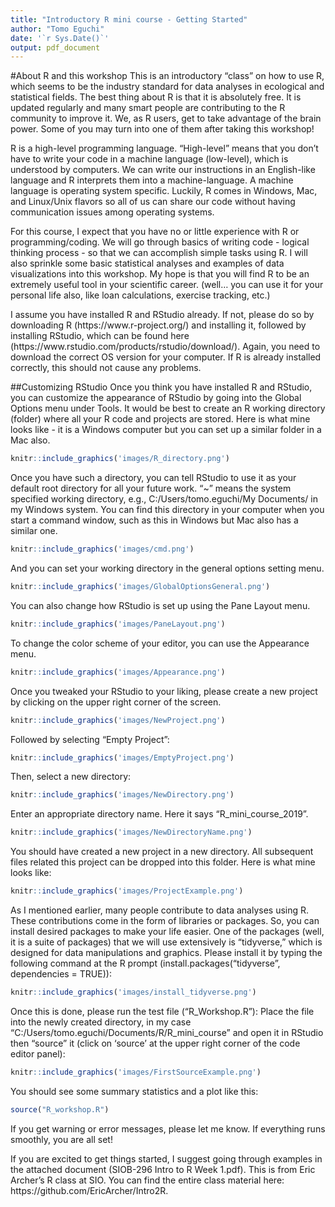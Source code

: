 ```yaml
---
title: "Introductory R mini course - Getting Started"
author: "Tomo Eguchi"
date: '`r Sys.Date()`'
output: pdf_document
---
```


#About R and this workshop
This is an introductory "class" on how to use R, which seems to be the industry standard for data analyses in ecological and statistical fields. The best thing about R is that it is absolutely free. It is updated regularly and many smart people are contributing to the R community to improve it. We, as R users, get to take advantage of the brain power. Some of you may turn into one of them after taking this workshop! 

R is a high-level programming language. "High-level" means that you don't have to write your code in a machine language (low-level), which is understood by computers. We can write our instructions in an English-like language and R interprets them into a machine-language.  A machine language is operating system specific. Luckily, R comes in Windows, Mac, and Linux/Unix flavors so all of us can share our code without having communication issues among operating systems.  

For this course, I expect that you have no or little experience with R or programming/coding. We will go through basics of writing code - logical thinking process - so that we can accomplish simple tasks using R. I will also sprinkle some basic statistical analyses and examples of data visualizations into this workshop. My hope is that you will find R to be an extremely useful tool in your scientific career. (well... you can use it for your personal life also, like loan calculations, exercise tracking, etc.) 

I assume you have installed R and RStudio already.  If not, please do so by downloading R (https://www.r-project.org/) and installing it, followed by installing RStudio, which can be found here (https://www.rstudio.com/products/rstudio/download/). Again, you need to download the correct OS version for your computer. If R is already installed correctly, this should not cause any problems. 

##Customizing RStudio
Once you think you have installed R and RStudio, you can customize the appearance of RStudio by going into the Global Options menu under Tools.  It would be best to create an R working directory (folder) where all your R code and projects are stored.  Here is what mine looks like - it is a Windows computer but you can set up a similar folder in a Mac also.  

```r
knitr::include_graphics('images/R_directory.png')
```

Once you have such a directory, you can tell RStudio to use it as your default root directory for all your future work.  "~" means the system specified working directory, e.g., C:/Users/tomo.eguchi/My Documents/ in my Windows system.  You can find this directory in your computer when you start a command window, such as this in Windows but Mac also has a similar one.

```r
knitr::include_graphics('images/cmd.png')
```

And you can set your working directory in the general options setting menu.

```r
knitr::include_graphics('images/GlobalOptionsGeneral.png')
```

You can also change how RStudio is set up using the Pane Layout menu.

```r
knitr::include_graphics('images/PaneLayout.png')
```

To change the color scheme of your editor, you can use the Appearance menu. 

```r
knitr::include_graphics('images/Appearance.png')
```

Once you tweaked your RStudio to your liking, please create a new project by clicking on the upper right corner of the screen. 

```r
knitr::include_graphics('images/NewProject.png')
```

Followed by selecting "Empty Project":

```r
knitr::include_graphics('images/EmptyProject.png')
```

Then, select a new directory:

```r
knitr::include_graphics('images/NewDirectory.png')
```

Enter an appropriate directory name. Here it says "R_mini_course_2019". 

```r
knitr::include_graphics('images/NewDirectoryName.png')
```

You should have created a new project in a new directory. All subsequent files related this project can be dropped into this folder. Here is what mine looks like:

```r
knitr::include_graphics('images/ProjectExample.png')
```

As I mentioned earlier, many people contribute to data analyses using R. These contributions come in the form of libraries or packages. So, you can install desired packages to make your life easier.  One of the packages (well, it is a suite of packages) that we will use extensively is "tidyverse," which is designed for data manipulations and graphics.  Please install it by typing the following command at the R prompt (install.packages("tidyverse", dependencies = TRUE)):

```r
knitr::include_graphics('images/install_tidyverse.png')
```

Once this is done, please run the test file ("R_Workshop.R"): Place the file into the newly created directory, in my case "C:/Users/tomo.eguchi/Documents/R/R_mini_course" and open it in RStudio then "source" it  (click on 'source' at the upper right corner of the code editor panel):

```r
knitr::include_graphics('images/FirstSourceExample.png')
```

You should see some summary statistics and a plot like this: 

```r
source("R_workshop.R")
```

If you get warning or error messages, please let me know. If everything runs smoothly, you are all set! 

If you are excited to get things started, I suggest going through examples in the attached document (SIOB-296 Intro to R Week 1.pdf). This is from Eric Archer's R class at SIO. You can find the entire class material here: https://github.com/EricArcher/Intro2R. 

